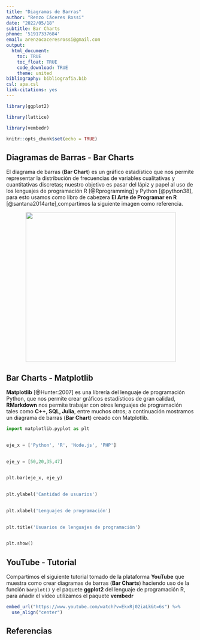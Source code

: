 ```yaml
---
title: "Diagramas de Barras"
author: "Renzo Cáceres Rossi"
date: "2022/05/18"
subtitle: Bar Charts
phone: '51917337684'
email: arenzocaceresrossi@gmail.com
output:
  html_document:
    toc: TRUE
    toc_float: TRUE
    code_download: TRUE
    theme: united
bibliography: bibliografia.bib
csl: apa.csl
link-citations: yes
---
```


<!-- Añadir comentarios a nuestro documento RMarkdown - HTML Tags -->

```r

library(ggplot2)

library(lattice)

library(vembedr)

knitr::opts_chunk$set(echo = TRUE)
```

## Diagramas de Barras - Bar Charts

El diagrama de barras (**Bar Chart**) es un gráfico estadístico que nos permite representar la distribución de frecuencias de variables cualitativas y cuantitativas discretas; nuestro objetivo es pasar del lápiz y papel al uso de los lenguajes de programación R [@Rprogramming] y Python [@python38], para esto usamos como libro de cabezera **El Arte de Programar en R** [@santana2014arte],compartimos la siguiente imagen como referencia.

<!-- RMarkdown permite añadir HTML tags dentro de su sintaxis para el formateo de nuestro documento -->

<center>

![](diagrama_barras_amano.jpg){width=400}

</center>



## Bar Charts - Matplotlib

**Matplotlib** [@Hunter:2007] es una librería del lenguaje de programación Python, que nos permite crear gráficos estadísticos de gran calidad, **RMarkdown** nos permite trabajar con otros lenguajes de programación tales como **C++, SQL, Julia**, entre muchos otros; a continuación mostramos un diagrama de barras (**Bar Chart**) creado con Matplotlib.

```python
import matplotlib.pyplot as plt
 

eje_x = ['Python', 'R', 'Node.js', 'PHP']
 

eje_y = [50,20,35,47]
 

plt.bar(eje_x, eje_y)
 

plt.ylabel('Cantidad de usuarios')
 

plt.xlabel('Lenguajes de programación')
 

plt.title('Usuarios de lenguajes de programación')
 

plt.show()
```

## YouTube - Tutorial

Compartimos el siguiente tutorial tomado de la plataforma **YouTube** que muestra como crear diagramas de barras (**Bar Charts**) haciendo uso de la función `barplot()` y el paquete **ggplot2** del lenguaje de programación R, para añadir el vídeo utilizamos el paquete **vembedr**

```r
embed_url("https://www.youtube.com/watch?v=EkxRj02iaLk&t=6s") %>% 
  use_align("center")
```

## Referencias




<div class="tocify-extend-page" data-unique="tocify-extend-page" style="height: 0;"></div>



